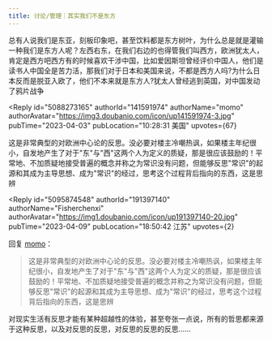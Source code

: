 ```yaml
---
title: 讨论/管理｜其实我们不是东方
---
```



<Forum groupName="我发现个规律" groupUrl="https://www.douban.com/group/guilv/" archivedAt="2025-05-16T14:38:44.293Z">
  <Post
    id="285942060"
    title="讨论/管理｜其实我们不是东方"
    url="https://www.douban.com/group/topic/285942060/?_spm_id=MjA5NTgzNTM5"
    pubTime="2023-04-10"
    highlightUserId="191397140"
  >
总有人说我们是东亚，刻板印象吧，甚至饮料都是东方树叶，为什么总是就是灌输一种我们是东方人呢？左西右东，在我们右边的也得管我们叫西方，欧洲犹太人，肯定是西方吧西方有的时候喜欢干涉中国，比如爱因斯坦曾经评价中国人，他们是读书人中国全是苦力活，那我们对于日本和美国来说，不都是西方人吗?为什么日本反而是脱亚入欧了，他们不本来就是东方人?犹太人曾经逃到英国，对中国发动了鸦片战争

<Reply
  id="5088273165"
  authorId="141591974"
  authorName="momo"
  authorAvatar="https://img3.doubanio.com/icon/up141591974-3.jpg"
  pubTime="2023-04-03"
  pubLocation="10:28:31 美国"
  upvotes={67}
>
这是非常典型的对欧洲中心论的反思。没必要对楼主冷嘲热讽，如果楼主年纪很小，自发地产生了对于"东"与"西"这两个人为定义的质疑，那是很应该鼓励的！平常地、不加质疑地接受普遍的概念并称之为常识没有问题，但能够反思"常识"的起源和其成为主导思想、成为"常识"的经过，思考这个过程背后指向的东西，这是思辨
</Reply>

<Reply
  id="5095874548"
  authorId="191397140"
  authorName="Fisherchenxi"
  authorAvatar="https://img1.doubanio.com/icon/up191397140-20.jpg"
  pubTime="2023-04-09"
  pubLocation="18:50:42 江苏"
  upvotes={2}
>
回复 [momo](https://www.douban.com/people/141591974/)：
 > 这是非常典型的对欧洲中心论的反思。没必要对楼主冷嘲热讽，如果楼主年纪很小，自发地产生了对于"东"与"西"这两个人为定义的质疑，那是很应该鼓励的！平常地、不加质疑地接受普遍的概念并称之为常识没有问题，但能够反思"常识"的起源和其成为主导思想、成为"常识"的经过，思考这个过程背后指向的东西，这是思辨

对现实生活有反思才能有某种超越性的体验，甚至夸张一点说，所有的哲思都来源于这种反思，以及对反思的反思，对反思的反思的反思......
</Reply>
  </Post>
</Forum>
